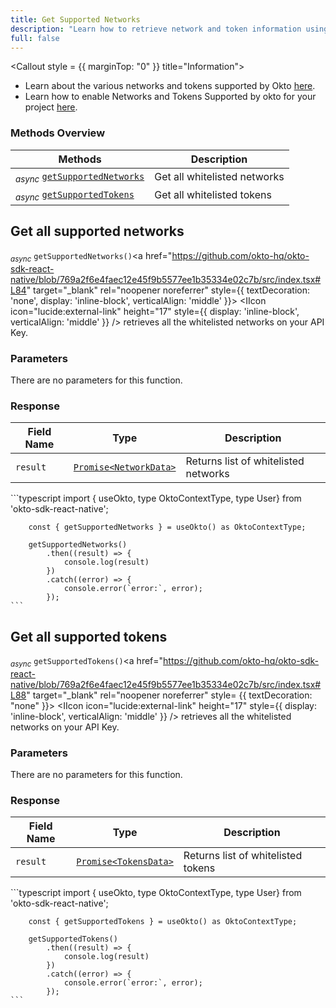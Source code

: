 ```yaml
---
title: Get Supported Networks 
description: "Learn how to retrieve network and token information using the Okto SDK."
full: false
---
```




<Callout style = {{ marginTop: "0" }} title="Information">
- Learn about the various networks and tokens supported by Okto [here](/docs/react-sdk/introduction-to-okto/chains-supported-tokens).
- Learn how to enable Networks and Tokens Supported by okto for your project [here](/docs/react-sdk/developer-admin-dashboard/wallet-control/enabling-chain).
</Callout>

### Methods Overview
 
| Methods                                                                       | Description                  |                 
|-------------------------------------------------------------------------------|------------------------------|
| <sub><i>async</i></sub> [`getSupportedNetworks`](#get-all-supported-networks) | Get all whitelisted networks |
| <sub><i>async</i></sub> [`getSupportedTokens`](#get-all-supported-tokens)     | Get all whitelisted tokens   |

<div className="method-box">

## Get all supported networks 

<sub><i>async</i></sub> `getSupportedNetworks()`<a href="https://github.com/okto-hq/okto-sdk-react-native/blob/769a2f6e4faec12e45f9b5577ee1b35334e02c7b/src/index.tsx#L84" target="_blank" rel="noopener noreferrer" style={{ textDecoration: 'none', display: 'inline-block', verticalAlign: 'middle' }}> <IIcon icon="lucide:external-link" height="17" style={{ display: 'inline-block', verticalAlign: 'middle' }} />
</a> retrieves all the whitelisted networks on your API Key.

### Parameters

There are no parameters for this function.

### Response

<Callout title="Success Response">

| Field Name | Type | Description |
|------------|-----------------------------|------------------------------------------|
| `result`   | [`Promise<NetworkData>`](/api-docs#model/networkdata) | Returns list of whitelisted networks |

</Callout>

<Accordions>
<Accordion title="Example">
<Tabs items={['Typescript']}>
  <Tab value="Typescript">
    ```typescript
        import { useOkto, type OktoContextType, type User} from 'okto-sdk-react-native';
 
        const { getSupportedNetworks } = useOkto() as OktoContextType;
 
        getSupportedNetworks()
            .then((result) => {
                console.log(result)
            })
            .catch((error) => {
                console.error(`error:`, error);
            });
    ```
  </Tab>
</Tabs>
</Accordion>
</Accordions>

</div>

<div className="method-box">

## Get all supported tokens

<sub><i>async</i></sub> `getSupportedTokens()`<a href="https://github.com/okto-hq/okto-sdk-react-native/blob/769a2f6e4faec12e45f9b5577ee1b35334e02c7b/src/index.tsx#L88" target="_blank" rel="noopener noreferrer" style= {{ textDecoration: "none" }}> <IIcon icon="lucide:external-link" height="17" style={{ display: 'inline-block', verticalAlign: 'middle' }} /></a> retrieves all the whitelisted networks on your API Key.

### Parameters

There are no parameters for this function.

### Response

<Callout title="Success Response">

| Field Name | Type                  | Description                        | 
|------------|-----------------------|------------------------------------|
| `result`   | [`Promise<TokensData>`](/api-docs#model/tokensdata) | Returns list of whitelisted tokens | 

</Callout>

<Accordions>
<Accordion title="Example">
<Tabs items={['Typescript']}>
  <Tab value="Typescript">
    ```typescript
        import { useOkto, type OktoContextType, type User} from 'okto-sdk-react-native';
 
        const { getSupportedTokens } = useOkto() as OktoContextType;
 
        getSupportedTokens()
            .then((result) => {
                console.log(result)
            })
            .catch((error) => {
                console.error(`error:`, error);
            });
    ```
  </Tab>
</Tabs>
</Accordion>
</Accordions>

</div>